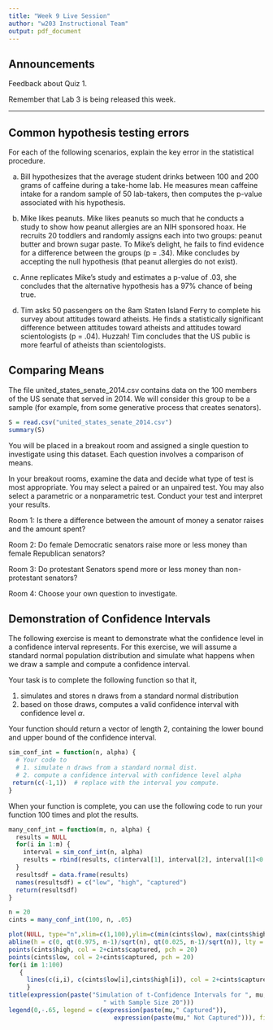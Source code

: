 ```yaml
---
title: "Week 9 Live Session"
author: "w203 Instructional Team"
output: pdf_document
---
```


## Announcements

Feedback about Quiz 1.

Remember that Lab 3 is being released this week.


*********************************

## Common hypothesis testing errors

For each of the following scenarios, explain the key error in the statistical procedure.

a) Bill hypothesizes that the average student drinks between 100 and 200 grams of caffeine during a take-home lab.  He measures mean caffeine intake for a random sample of 50 lab-takers, then computes the p-value associated with his hypothesis.

b) Mike likes peanuts.  Mike likes peanuts so much that he conducts a study to show how peanut allergies are an NIH sponsored hoax. He recruits 20 toddlers and randomly assigns each into two groups: peanut butter and brown sugar paste.  To Mike’s delight, he fails to find evidence for a difference between the groups (p = .34).  Mike concludes by accepting the null hypothesis (that peanut allergies do not exist).

c) Anne replicates Mike's study and estimates a p-value of .03, she concludes that the alternative hypothesis has a 97% chance of being true.

d) Tim asks 50 passengers on the 8am Staten Island Ferry to complete his survey about attitudes toward atheists.  He finds a statistically significant difference between attitudes toward atheists and attitudes toward scientologists (p = .04).  Huzzah!  Tim concludes that the US public is more fearful of atheists than scientologists.


## Comparing Means

The file united\_states\_senate\_2014.csv contains data on the 100 members of the US senate that served in 2014.  We will consider this group to be a sample (for example, from some generative process that creates senators).

```r
S = read.csv("united_states_senate_2014.csv")
summary(S)
```

You will be placed in a breakout room and assigned a single question to investigate using this dataset.  Each question involves a comparison of means.

In your breakout rooms, examine the data and decide what type of test is most appropriate.  You may select a paired or an unpaired test.  You may also select a parametric or a nonparametric test.  Conduct your test and interpret your results.

Room 1: Is there a difference between the amount of money a senator raises and the amount spent?

Room 2: Do female Democratic senators raise more or less money than female Republican senators?

Room 3: Do protestant Senators spend more or less money than non-protestant senators?

Room 4: Choose your own question to investigate.

## Demonstration of Confidence Intervals

The following exercise is meant to demonstrate what the confidence level in a confidence interval represents.  For this exercise, we will assume a standard normal population distribution and simulate what happens when we draw a sample and compute a confidence interval.

Your task is to complete the following function so that it,

1) simulates and stores n draws from a standard normal distribution
2) based on those draws, computes a valid confidence interval with confidence level $\alpha$.

Your function should return a vector of length 2, containing the lower bound and upper bound of the confidence interval.

```r
sim_conf_int = function(n, alpha) {
  # Your code to 
  # 1. simulate n draws from a standard normal dist.
  # 2. compute a confidence interval with confidence level alpha
 return(c(-1,1))  # replace with the interval you compute.
}
```

When your function is complete, you can use the following code to run your function 100 times and plot the results.

```r
many_conf_int = function(m, n, alpha) {
  results = NULL
  for(i in 1:m) {
    interval = sim_conf_int(n, alpha)
    results = rbind(results, c(interval[1], interval[2], interval[1]<0 & interval[2]>0))
  }
  resultsdf = data.frame(results)
  names(resultsdf) = c("low", "high", "captured")
  return(resultsdf)
}

n = 20
cints = many_conf_int(100, n, .05)

plot(NULL, type="n",xlim=c(1,100),ylim=c(min(cints$low), max(cints$high)), xlab="Trial",ylab=expression(mu),pch=19)
abline(h = c(0, qt(0.975, n-1)/sqrt(n), qt(0.025, n-1)/sqrt(n)), lty = c(1,2,2), col = "gray")
points(cints$high, col = 2+cints$captured, pch = 20)
points(cints$low, col = 2+cints$captured, pch = 20)
for(i in 1:100)
   {
     lines(c(i,i), c(cints$low[i],cints$high[i]), col = 2+cints$captured[i], pch = 19)
     }
title(expression(paste("Simulation of t-Confidence Intervals for ", mu,
                          " with Sample Size 20")))
legend(0,-.65, legend = c(expression(paste(mu," Captured")),
                             expression(paste(mu," Not Captured"))), fill = c(3,2))

```

